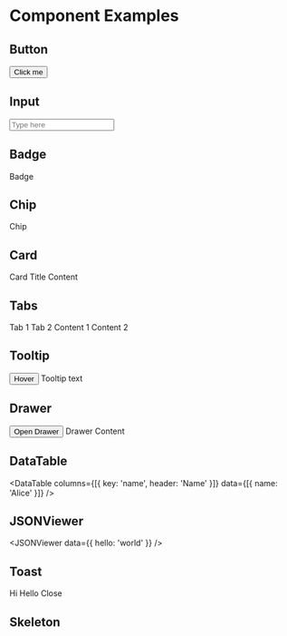 
# Component Examples

## Button
<Button>Click me</Button>

## Input
<Input placeholder="Type here" />

## Badge
<Badge>Badge</Badge>

## Chip
<Chip>Chip</Chip>

## Card
<Card>
  <CardHeader>
    <CardTitle>Card Title</CardTitle>
  </CardHeader>
  <CardContent>
    Content
  </CardContent>
</Card>

## Tabs
<Tabs defaultValue="tab1">
  <TabsList>
    <TabsTrigger value="tab1">Tab 1</TabsTrigger>
    <TabsTrigger value="tab2">Tab 2</TabsTrigger>
  </TabsList>
  <TabsContent value="tab1">Content 1</TabsContent>
  <TabsContent value="tab2">Content 2</TabsContent>
</Tabs>

## Tooltip
<TooltipProvider>
  <Tooltip>
    <TooltipTrigger asChild>
      <Button>Hover</Button>
    </TooltipTrigger>
    <TooltipContent>Tooltip text</TooltipContent>
  </Tooltip>
</TooltipProvider>

## Drawer
<Drawer>
  <DrawerTrigger asChild><Button>Open Drawer</Button></DrawerTrigger>
  <DrawerContent>Drawer Content</DrawerContent>
</Drawer>

## DataTable
<DataTable columns={[{ key: 'name', header: 'Name' }]} data={[{ name: 'Alice' }]} />

## JSONViewer
<JSONViewer data={{ hello: 'world' }} />

## Toast
<ToastProvider>
  <Toast>
    <ToastTitle>Hi</ToastTitle>
    <ToastDescription>Hello</ToastDescription>
    <ToastAction altText="Close">Close</ToastAction>
  </Toast>
  <ToastViewport />
</ToastProvider>

## Skeleton
<Skeleton className="h-4 w-[250px]" />

